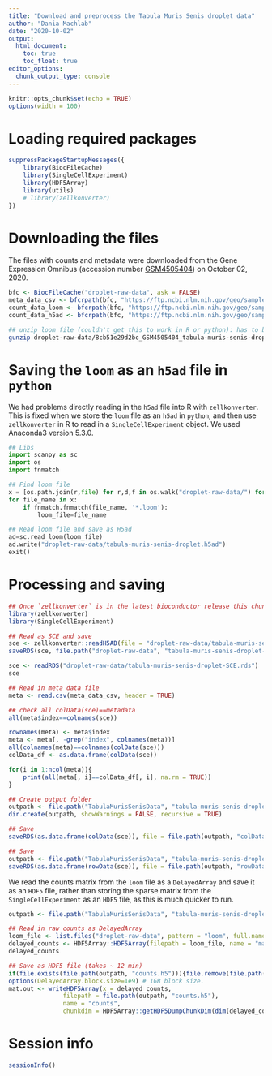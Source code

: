 ```yaml
---
title: "Download and preprocess the Tabula Muris Senis droplet data"
author: "Dania Machlab"
date: "2020-10-02"
output:
  html_document:
    toc: true
    toc_float: true
editor_options: 
  chunk_output_type: console
---
```


```r
knitr::opts_chunk$set(echo = TRUE)
options(width = 100)
```

# Loading required packages

```r
suppressPackageStartupMessages({
    library(BiocFileCache)
    library(SingleCellExperiment)
    library(HDF5Array)
    library(utils)
    # library(zellkonverter)
})
```

# Downloading the files

The files with counts and metadata were downloaded from the Gene Expression Omnibus (accession number [GSM4505404](https://www.ncbi.nlm.nih.gov/geo/query/acc.cgi?acc=GSM4505404)) on October 02, 2020.

```r
bfc <- BiocFileCache("droplet-raw-data", ask = FALSE)
meta_data_csv <- bfcrpath(bfc, "https://ftp.ncbi.nlm.nih.gov/geo/samples/GSM4505nnn/GSM4505404/suppl/GSM4505404_tabula-muris-senis-droplet-official-raw-obj-metadata.csv.gz")
count_data_loom <- bfcrpath(bfc, "https://ftp.ncbi.nlm.nih.gov/geo/samples/GSM4505nnn/GSM4505404/suppl/GSM4505404_tabula-muris-senis-droplet-official-raw-obj.loom.gz")
count_data_h5ad <- bfcrpath(bfc, "https://ftp.ncbi.nlm.nih.gov/geo/samples/GSM4505nnn/GSM4505404/suppl/GSM4505404_tabula-muris-senis-droplet-official-raw-obj.h5ad.gz")
```

```bash
## unzip loom file (couldn't get this to work in R or python): has to be unzipped to be read in python by scanpy
gunzip droplet-raw-data/8cb51e29d2bc_GSM4505404_tabula-muris-senis-droplet-official-raw-obj.loom.gz
```

# Saving the `loom` as an `h5ad` file in `python`

We had problems directly reading in the `h5ad` file into R with `zellkonverter`. This is fixed when we store the `loom` file as an `h5ad` in `python`, and then use `zellkonverter` in R to read in a `SingleCellExperiment` object. We used Anaconda3 version 5.3.0.

```python
## Libs
import scanpy as sc
import os
import fnmatch

## Find loom file
x = [os.path.join(r,file) for r,d,f in os.walk("droplet-raw-data/") for file in f]
for file_name in x:
    if fnmatch.fnmatch(file_name, '*.loom'):
        loom_file=file_name

## Read loom file and save as H5ad
ad=sc.read_loom(loom_file)
ad.write("droplet-raw-data/tabula-muris-senis-droplet.h5ad")
exit()
```

# Processing and saving

```r
## Once `zellkonverter` is in the latest bioconductor release this chunk can be evaluated
library(zellkonverter) 
library(SingleCellExperiment)

## Read as SCE and save
sce <- zellkonverter::readH5AD(file = "droplet-raw-data/tabula-muris-senis-droplet.h5ad")
saveRDS(sce, file.path("droplet-raw-data", "tabula-muris-senis-droplet-SCE.rds"))
```


```r
sce <- readRDS("droplet-raw-data/tabula-muris-senis-droplet-SCE.rds")
sce
```


```r
## Read in meta data file
meta <- read.csv(meta_data_csv, header = TRUE)

## check all colData(sce)==metadata
all(meta$index==colnames(sce))

rownames(meta) <- meta$index
meta <- meta[, -grep("index", colnames(meta))]
all(colnames(meta)==colnames(colData(sce))) 
colData_df <- as.data.frame(colData(sce))

for(i in 1:ncol(meta)){
    print(all(meta[, i]==colData_df[, i], na.rm = TRUE))
}

## Create output folder
outpath <- file.path("TabulaMurisSenisData", "tabula-muris-senis-droplet")
dir.create(outpath, showWarnings = FALSE, recursive = TRUE)

## Save
saveRDS(as.data.frame(colData(sce)), file = file.path(outpath, "colData.rds"))

```



```r
## Save
outpath <- file.path("TabulaMurisSenisData", "tabula-muris-senis-droplet")
saveRDS(as.data.frame(rowData(sce)), file = file.path(outpath, "rowData.rds"))
```


We read the counts matrix from the `loom` file as a `DelayedArray` and save it as an `HDF5` file, rather than storing the sparse matrix from the `SingleCellExperiment` as an `HDF5` file, as this is much quicker to run.


```r
outpath <- file.path("TabulaMurisSenisData", "tabula-muris-senis-droplet")

## Read in raw counts as DelayedArray
loom_file <- list.files("droplet-raw-data", pattern = "loom", full.names = TRUE)
delayed_counts <- HDF5Array::HDF5Array(filepath = loom_file, name = "matrix") 
delayed_counts

## Save as HDF5 file (takes ~ 12 min)
if(file.exists(file.path(outpath, "counts.h5"))){file.remove(file.path(outpath, "counts.h5"))} # if file already exists this will error
options(DelayedArray.block.size=1e9) # 1GB block size.
mat.out <- writeHDF5Array(x = delayed_counts, 
               filepath = file.path(outpath, "counts.h5"), 
               name = "counts", 
               chunkdim = HDF5Array::getHDF5DumpChunkDim(dim(delayed_counts)))
```


# Session info {-}

```r
sessionInfo()
```

